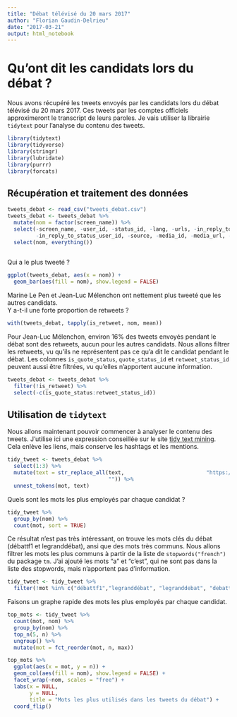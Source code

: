 ```yaml
---
title: "Débat télévisé du 20 mars 2017"
author: "Florian Gaudin-Delrieu"
date: "2017-03-21"
output: html_notebook
---
```

# Qu'ont dit les candidats lors du débat ? 
 
Nous avons récupéré les tweets envoyés par les candidats lors du débat télévisé du 20 mars 2017. Ces tweets par les comptes officiels approximeront le transcript de leurs paroles. Je vais utiliser la librairie `tidytext` pour l'analyse du contenu des tweets.

```r
library(tidytext)
library(tidyverse)
library(stringr)
library(lubridate)
library(purrr)
library(forcats)
```

## Récupération et traitement des données

```r
tweets_debat <- read_csv("tweets_debat.csv")
tweets_debat <- tweets_debat %>% 
  mutate(nom = factor(screen_name)) %>%
  select(-screen_name, -user_id, -status_id, -lang, -urls, -in_reply_to_status_status_id,
         -in_reply_to_status_user_id, -source, -media_id, -media_url, -media_url_expanded, -c(coordinates:bounding_box_type)) %>% 
  select(nom, everything())
  
```

Qui a le plus tweeté ?
```r
ggplot(tweets_debat, aes(x = nom)) +
  geom_bar(aes(fill = nom), show.legend = FALSE)
```
Marine Le Pen et Jean-Luc Mélenchon ont nettement plus tweeté que les autres candidats.  
Y a-t-il une forte proportion de retweets ?
```r
with(tweets_debat, tapply(is_retweet, nom, mean))
```

Pour Jean-Luc Mélenchon, environ 16% des tweets envoyés pendant le débat sont des retweets, aucun pour les autres candidats. Nous allons filtrer les retweets, vu qu'ils ne représentent pas ce qu'a dit le candidat pendant le débat. Les colonnes `is_quote_status`, `quote_status_id` et `retweet_status_id` peuvent aussi être filtrées, vu qu'elles n'apportent aucune information.
```r
tweets_debat <- tweets_debat %>% 
  filter(!is_retweet) %>% 
  select(-c(is_quote_status:retweet_status_id))
```

## Utilisation de `tidytext`

Nous allons maintenant pouvoir commencer à analyser le contenu des tweets. J'utilise ici une expression conseillée sur le site [tidy text mining](http://tidytextmining.com/twitter.html#word-frequencies-1). Cela enlève les liens, mais conserve les hashtags et les mentions.

```r
tidy_tweet <- tweets_debat %>%
  select(1:3) %>% 
  mutate(text = str_replace_all(text,                          "https://t.co/[A-Za-z\\d]+|http://[A-Za-z\\d]+|&amp;|&lt;|&gt;|RT|https", 
                                "")) %>% 
  unnest_tokens(mot, text)
```

Quels sont les mots les plus employés par chaque candidat ?
```r
tidy_tweet %>% 
  group_by(nom) %>% 
  count(mot, sort = TRUE)
```

Ce résultat n'est pas très intéressant, on trouve les mots clés du débat (débattf1 et legranddébat), ansi que des mots très communs. Nous allons filtrer les mots les plus communs à partir de la liste de `stopwords("french")` du package `tm`. J'ai ajouté les mots "a" et "c'est", qui ne sont pas dans la liste des stopwords, mais n'apportent pas d'information.
```r
tidy_tweet <- tidy_tweet %>% 
  filter(!mot %in% c("débattf1","legranddébat", "legranddebat", "debattf1", "hamondebat", "a", "c'est", tm::stopwords("french")))
```

Faisons un graphe rapide des mots les plus employés par chaque candidat.
```r
top_mots <- tidy_tweet %>% 
  count(mot, nom) %>% 
  group_by(nom) %>% 
  top_n(5, n) %>% 
  ungroup() %>% 
  mutate(mot = fct_reorder(mot, n, max))

top_mots %>% 
  ggplot(aes(x = mot, y = n)) +
  geom_col(aes(fill = nom), show.legend = FALSE) +
  facet_wrap(~nom, scales = "free") +
  labs(x = NULL, 
       y = NULL,
       title = "Mots les plus utilisés dans les tweets du débat") +
  coord_flip() 
```

